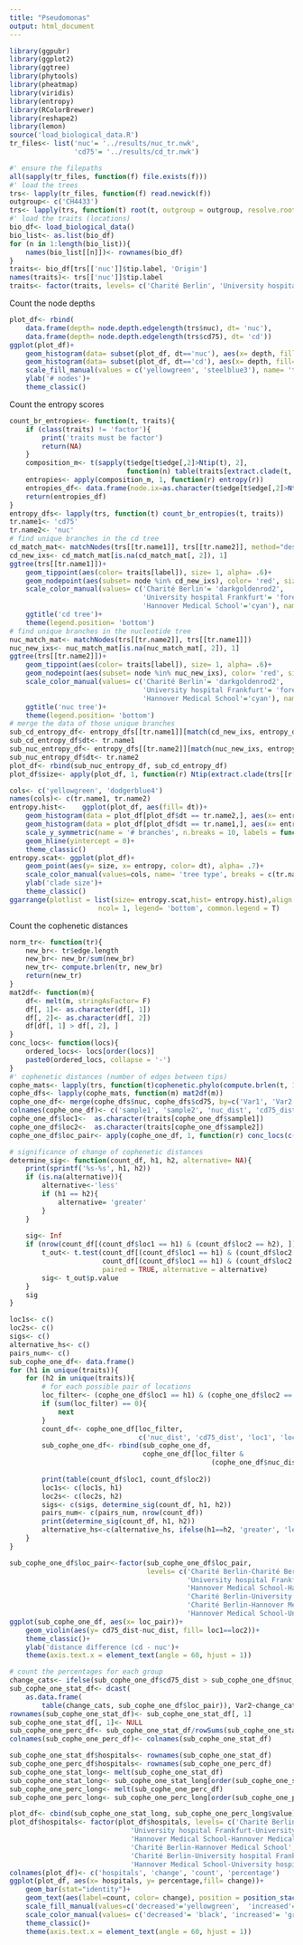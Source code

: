 ```yaml
---
title: "Pseudomonas"
output: html_document
---
```

```R
library(ggpubr)
library(ggplot2)
library(ggtree)
library(phytools)
library(pheatmap)
library(viridis)
library(entropy)
library(RColorBrewer)
library(reshape2)
library(lemon)
source('load_biological_data.R')
tr_files<- list('nuc'= '../results/nuc_tr.nwk', 
                'cd75'= '../results/cd_tr.nwk')

#' ensure the filepaths
all(sapply(tr_files, function(f) file.exists(f)))
#' load the trees
trs<- lapply(tr_files, function(f) read.newick(f))
outgroup<- c('CH4433')
trs<- lapply(trs, function(t) root(t, outgroup = outgroup, resolve.root = T))
#' load the traits (locations)
bio_df<- load_biological_data()
bio_list<- as.list(bio_df)
for (n in 1:length(bio_list)){
    names(bio_list[[n]])<- rownames(bio_df)
}
traits<- bio_df[trs[['nuc']]$tip.label, 'Origin']
names(traits)<- trs[['nuc']]$tip.label
traits<- factor(traits, levels= c('Charité Berlin', 'University hospital Frankfurt', 'Hannover Medical School'))

```
Count the node depths
```R
plot_df<- rbind(
    data.frame(depth= node.depth.edgelength(trs$nuc), dt= 'nuc'), 
    data.frame(depth= node.depth.edgelength(trs$cd75), dt= 'cd'))
ggplot(plot_df)+
    geom_histogram(data= subset(plot_df, dt=='nuc'), aes(x= depth, fill= dt), alpha= .3, boundary= 0)+
    geom_histogram(data= subset(plot_df, dt=='cd'), aes(x= depth, fill= dt), alpha= .3, boundary= 0)+
    scale_fill_manual(values = c('yellowgreen', 'steelblue3'), name= 'tree type')+
    ylab('# nodes')+
    theme_classic()
```
Count the entropy scores
```R
count_br_entropies<- function(t, traits){
    if (class(traits) != 'factor'){
        print('traits must be factor')
        return(NA)
    }
    composition_m<- t(sapply(t$edge[t$edge[,2]>Ntip(t), 2], 
                             function(n) table(traits[extract.clade(t, node = n)$tip.label]) ))
    entropies<- apply(composition_m, 1, function(r) entropy(r))   
    entropies_df<- data.frame(node.ix=as.character(t$edge[t$edge[,2]>Ntip(t), 2]), entropy= entropies, stringsAsFactors = F)
    return(entropies_df)
}
entropy_dfs<- lapply(trs, function(t) count_br_entropies(t, traits))
tr.name1<- 'cd75'
tr.name2<- 'nuc'
# find unique branches in the cd tree
cd_match_mat<- matchNodes(trs[[tr.name1]], trs[[tr.name2]], method="descendants" )
cd_new_ixs<- cd_match_mat[is.na(cd_match_mat[, 2]), 1]
ggtree(trs[[tr.name1]])+
    geom_tippoint(aes(color= traits[label]), size= 1, alpha= .6)+
    geom_nodepoint(aes(subset= node %in% cd_new_ixs), color= 'red', size= 2, shape= 18)+
    scale_color_manual(values= c('Charité Berlin'= 'darkgoldenrod2',
                                 'University hospital Frankfurt'= 'forestgreen',
                                 'Hannover Medical School'='cyan'), name= 'hospital')+
    ggtitle('cd tree')+
    theme(legend.position= 'bottom')
# find unique branches in the nucleotide tree
nuc_match_mat<- matchNodes(trs[[tr.name2]], trs[[tr.name1]])
nuc_new_ixs<- nuc_match_mat[is.na(nuc_match_mat[, 2]), 1]
ggtree(trs[[tr.name2]])+
    geom_tippoint(aes(color= traits[label]), size= 1, alpha= .6)+
    geom_nodepoint(aes(subset= node %in% nuc_new_ixs), color= 'red', size= 2, shape= 18)+
    scale_color_manual(values= c('Charité Berlin'= 'darkgoldenrod2',
                                 'University hospital Frankfurt'= 'forestgreen',
                                 'Hannover Medical School'='cyan'), name= 'hospital')+
    ggtitle('nuc tree')+
    theme(legend.position= 'bottom')
# merge the data of those unique branches
sub_cd_entropy_df<- entropy_dfs[[tr.name1]][match(cd_new_ixs, entropy_dfs[[tr.name1]]$node.ix), ]
sub_cd_entropy_df$dt<- tr.name1
sub_nuc_entropy_df<- entropy_dfs[[tr.name2]][match(nuc_new_ixs, entropy_dfs[[tr.name2]]$node.ix), ]
sub_nuc_entropy_df$dt<- tr.name2
plot_df<- rbind(sub_nuc_entropy_df, sub_cd_entropy_df)
plot_df$size<- apply(plot_df, 1, function(r) Ntip(extract.clade(trs[[r['dt']]], node= as.numeric(r['node.ix']))))

cols<- c('yellowgreen', 'dodgerblue4')
names(cols)<- c(tr.name1, tr.name2)
entropy.hist<-    ggplot(plot_df, aes(fill= dt))+
    geom_histogram(data = plot_df[plot_df$dt == tr.name2,], aes(x= entropy, y= -..count..), fill= cols[tr.name2], closed= 'left', boundary= 0)+
    geom_histogram(data = plot_df[plot_df$dt == tr.name1,], aes(x= entropy, y= ..count..), fill= cols[tr.name1], closed= 'left', boundary= 0 )+
    scale_y_symmetric(name = '# branches', n.breaks = 10, labels = function(x) abs(x))+
    geom_hline(yintercept = 0)+
    theme_classic()
entropy.scat<- ggplot(plot_df)+
    geom_point(aes(y= size, x= entropy, color= dt), alpha= .7)+
    scale_color_manual(values=cols, name= 'tree type', breaks = c(tr.name2, tr.name1))+
    ylab('clade size')+
    theme_classic()
ggarrange(plotlist = list(size= entropy.scat,hist= entropy.hist),align = 'v', 
                      ncol= 1, legend= 'bottom', common.legend = T)
```

Count the cophenetic distances
```R
norm_tr<- function(tr){
    new_br<- tr$edge.length
    new_br<- new_br/sum(new_br)
    new_tr<- compute.brlen(tr, new_br)
    return(new_tr)
}
mat2df<- function(m){
    df<- melt(m, stringAsFactor= F)
    df[, 1]<- as.character(df[, 1])
    df[, 2]<- as.character(df[, 2])
    df[df[, 1] > df[, 2], ]
}
conc_locs<- function(locs){
    ordered_locs<- locs[order(locs)]
    paste0(ordered_locs, collapse = '-')
}
#' cophenetic distances (number of edges between tips)
cophe_mats<- lapply(trs, function(t)cophenetic.phylo(compute.brlen(t, 1)))
cophe_dfs<- lapply(cophe_mats, function(m) mat2df(m))
cophe_one_df<- merge(cophe_dfs$nuc, cophe_dfs$cd75, by=c('Var1', 'Var2')) 
colnames(cophe_one_df)<- c('sample1', 'sample2', 'nuc_dist', 'cd75_dist')
cophe_one_df$loc1<-  as.character(traits[cophe_one_df$sample1])
cophe_one_df$loc2<-  as.character(traits[cophe_one_df$sample2])
cophe_one_df$loc_pair<- apply(cophe_one_df, 1, function(r) conc_locs(c(r['loc1'], r['loc2'])))

# significance of change of cophenetic distances
determine_sig<- function(count_df, h1, h2, alternative= NA){
    print(sprintf('%s-%s', h1, h2))
    if (is.na(alternative)){
        alternative<-'less'
        if (h1 == h2){
            alternative= 'greater'
        }    
    }
    
    sig<- Inf 
    if (nrow(count_df[(count_df$loc1 == h1) & (count_df$loc2 == h2), ]) > 0){
        t_out<- t.test(count_df[(count_df$loc1 == h1) & (count_df$loc2 == h2), 1], 
                       count_df[(count_df$loc1 == h1) & (count_df$loc2 == h2), 2], 
                       paired = TRUE, alternative = alternative)      
        sig<- t_out$p.value
    }
    sig
}

loc1s<- c()
loc2s<- c()
sigs<- c()
alternative_hs<- c()
pairs_num<- c()
sub_cophe_one_df<- data.frame()
for (h1 in unique(traits)){
    for (h2 in unique(traits)){
        # for each possible pair of locations
        loc_filter<- (cophe_one_df$loc1 == h1) & (cophe_one_df$loc2 == h2)
        if (sum(loc_filter) == 0){
            next
        }
        count_df<- cophe_one_df[loc_filter, 
                                c('nuc_dist', 'cd75_dist', 'loc1', 'loc2')]
        sub_cophe_one_df<- rbind(sub_cophe_one_df, 
                                 cophe_one_df[loc_filter & 
                                                  (cophe_one_df$nuc_dist != cophe_one_df$cd75_dist),] )
        
        print(table(count_df$loc1, count_df$loc2))
        loc1s<- c(loc1s, h1)
        loc2s<- c(loc2s, h2)
        sigs<- c(sigs, determine_sig(count_df, h1, h2))
        pairs_num<- c(pairs_num, nrow(count_df))
        print(determine_sig(count_df, h1, h2))
        alternative_hs<-c(alternative_hs, ifelse(h1==h2, 'greater', 'less'))
    }
}

sub_cophe_one_df$loc_pair<-factor(sub_cophe_one_df$loc_pair, 
                                  levels= c('Charité Berlin-Charité Berlin', 
                                            'University hospital Frankfurt-University hospital Frankfurt',
                                            'Hannover Medical School-Hannover Medical School',
                                            'Charité Berlin-University hospital Frankfurt',
                                            'Charité Berlin-Hannover Medical School',
                                            'Hannover Medical School-University hospital Frankfurt'))
ggplot(sub_cophe_one_df, aes(x= loc_pair))+
    geom_violin(aes(y= cd75_dist-nuc_dist, fill= loc1==loc2))+
    theme_classic()+
    ylab('distance difference (cd - nuc')+
    theme(axis.text.x = element_text(angle = 60, hjust = 1))

# count the percentages for each group
change_cats<- ifelse(sub_cophe_one_df$cd75_dist > sub_cophe_one_df$nuc_dist, 'increased', 'decreased')
sub_cophe_one_stat_df<- dcast(
    as.data.frame(
        table(change_cats, sub_cophe_one_df$loc_pair)), Var2~change_cats)
rownames(sub_cophe_one_stat_df)<- sub_cophe_one_stat_df[, 1]
sub_cophe_one_stat_df[, 1]<- NULL
sub_cophe_one_perc_df<- sub_cophe_one_stat_df/rowSums(sub_cophe_one_stat_df) * 100
colnames(sub_cophe_one_perc_df)<- colnames(sub_cophe_one_stat_df)

sub_cophe_one_stat_df$hospitals<- rownames(sub_cophe_one_stat_df)
sub_cophe_one_perc_df$hospitals<- rownames(sub_cophe_one_perc_df)
sub_cophe_one_stat_long<- melt(sub_cophe_one_stat_df)
sub_cophe_one_stat_long<- sub_cophe_one_stat_long[order(sub_cophe_one_stat_long$hospitals, sub_cophe_one_stat_long$variable), ]
sub_cophe_one_perc_long<- melt(sub_cophe_one_perc_df)
sub_cophe_one_perc_long<- sub_cophe_one_perc_long[order(sub_cophe_one_perc_long$hospitals, sub_cophe_one_perc_long$variable), ]

plot_df<- cbind(sub_cophe_one_stat_long, sub_cophe_one_perc_long$value)
plot_df$hospitals<- factor(plot_df$hospitals, levels= c('Charité Berlin-Charité Berlin', 
                              'University hospital Frankfurt-University hospital Frankfurt',
                              'Hannover Medical School-Hannover Medical School',
                              'Charité Berlin-Hannover Medical School',
                              'Charité Berlin-University hospital Frankfurt',
                              'Hannover Medical School-University hospital Frankfurt'))
colnames(plot_df)<- c('hospitals', 'change', 'count', 'percentage')
ggplot(plot_df, aes(x= hospitals, y= percentage,fill= change))+
    geom_bar(stat="identity")+
    geom_text(aes(label=count, color= change), position = position_stack(vjust= .5))+
    scale_fill_manual(values=c('decreased'='yellowgreen',  'increased'='dodgerblue4'))+
    scale_color_manual(values= c('decreased'= 'black', 'increased'= 'grey'))+
    theme_classic()+
    theme(axis.text.x = element_text(angle = 60, hjust = 1))
```
